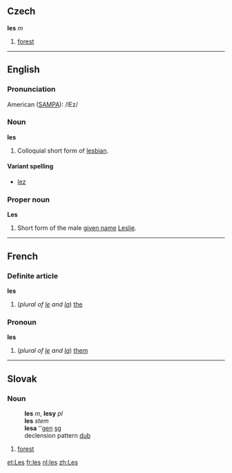 ==Czech==
'''les''' ''m''
#[[forest]]

----

==English==
===Pronunciation===
American ([[SAMPA]]): /lEz/

===Noun===
'''les'''

#Colloquial short form of [[lesbian]].

====Variant spelling====
*[[lez]]

===Proper noun===
'''Les'''

#Short form of the male [[given name]] [[Leslie]].

----
==French==
===Definite article===
'''les'''

#(''plural of [[le#French|le]] and [[la#French|la]]'') [[the]]

===Pronoun===
'''les'''

#(''plural of [[le#French|le]] and [[la#French|la]]'') [[them]]

----
==Slovak==
===Noun===
:'''les''' ''m'', '''lesy''' ''pl''
:'''les''' ''stem''
:'''lesa''' ''[[genitive|gen]] [[singular|sg]]
:declension pattern [[Slovak declension pattern dub|dub]]
# [[forest]]

[[et:Les]]
[[fr:les]]
[[nl:les]]
[[zh:Les]]
